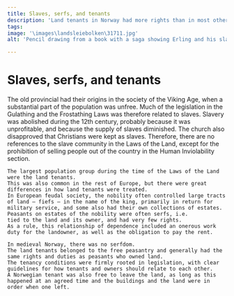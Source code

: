 ```yaml
---
title: Slaves, serfs, and tenants
description: 'Land tenants in Norway had more rights than in most other countries.'
tags:
image: '\images\landsleiebolken\31711.jpg'
alt: 'Pencil drawing from a book with a saga showing Erling and his slaves.'

---
```



# Slaves, serfs, and tenants

<Container stil="initial side">
    The old provincial had their origins in the society of the Viking Age, when a substantial part of the population was unfree. 
    Much of the legislation in the Gulathing and the Frostathing Laws was therefore related to slaves. 
    Slavery was abolished during the 12th century, probably because it was unprofitable, and because the supply of slaves diminished. 
    The church also disapproved that Christians were kept as slaves. 
    Therefore, there are no references to the slave community in the Laws of the Land, except for the prohibition of selling people out of the country in the Human Inviolability section. 
    
    The largest population group during the time of the Laws of the Land were the land tenants. 
    This was also common in the rest of Europe, but there were great differences in how land tenants were treated. 
    In European feudal society, the nobility often controlled large tracts of land – fiefs – in the name of the king, primarily in return for military service, and some also had their own collections of estates. 
    Peasants on estates of the nobility were often serfs, i.e. 
    tied to the land and its owner, and had very few rights. 
    As a rule, this relationship of dependence included an onerous work duty for the landowner, as well as the obligation to pay the rent. 
    
    In medieval Norway, there was no serfdom. 
    The land tenants belonged to the free peasantry and generally had the same rights and duties as peasants who owned land. 
    The tenancy conditions were firmly rooted in legislation, with clear guidelines for how tenants and owners should relate to each other. 
    A Norwegian tenant was also free to leave the land, as long as this happened at an agreed time and the buildings and the land were in order when one left.
</Container>

<Figure
   image="\images\landsleiebolken\landsleiesilhuette.jpg"
    title="Silhouettes of land tenants from the exhibition."
    alt="Silhouettes of land tenants from the exhibition."
>
</Figure>